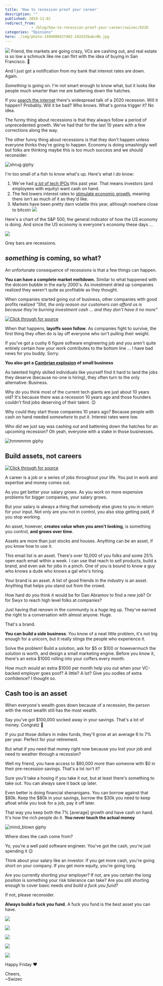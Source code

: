```yaml
---
title: 'How to recession proof your career'
description: ""
published: 2019-11-01
redirect_from: 
            - /blog/how-to-recession-proof-your-career/swizec/9226
categories: "Opinions"
hero: ./img/photo-1494888427482-242d32babc0b.jpg
---
```

![](./img/photo-1494888427482-242d32babc0b.jpg) Friend, the markets are going crazy, VCs are cashing out, and real estate is so low a schmuck like me can flirt with the idea of buying in San Francisco. 🤨





And I just got a notification from my bank that interest rates are down. Again.



_Something_ is going on. I&#x27;m not smart enough to know what, but it looks like people much smarter than me are battening down the hatches.



If you [search the internet](https://www.google.com/search?q=is+a+recession+comign&amp;oq=is+a+recession+comign&amp;aqs=chrome..69i57.2584j0j1&amp;sourceid=chrome&amp;ie=UTF-8) there&#x27;s widespread talk of a 2020 recession. Will it happen? Probably. Will it be bad? Who knows. What&#x27;s gonna trigger it? No idea.



The funny thing about recessions is that they always follow a period of unprecedented growth. We&#x27;ve had that for the last 10 years with a few corrections along the way.



The other funny thing about recessions is that they don&#x27;t happen unless everyone thinks they&#x27;re going to happen. Economy is doing smashingly well but folks are thinking maybe this is too much success and we should reconsider.



![shrug giphy](./img/media-G5X63GrrLjjVK-giphy.gif)



I&#x27;m too small of a fish to know what&#x27;s up. Here&#x27;s what I _do_ know:



1. We&#x27;ve had [_a lot_ of tech IPOs](https://www.cnbc.com/2019/10/10/a-wave-of-recent-ipos-will-soon-be-eligible-for-selling.html) this past year. That means investors (and employees with equity) want cash on hand.
2. The fed lowers interest rates to [stimulate economic growth](https://www.investopedia.com/articles/economics/08/interest-rate-affecting-consumers.asp), meaning there isn&#x27;t as much of it as they&#x27;d like.
3. Markets have been pretty darn volatile this year, although nowhere close to bitcoin ![](./img/6JOwuMe.png)



Here&#x27;s a chart of the S&amp;P 500, the general indicator of how the US economy is doing. And since the US economy is everyone&#x27;s economy these days ...



![](./img/b9Qghg3.png)



Grey bars are recessions.



## _something_ is coming, so what?



An unfortunate consequence of recessions is that a few things can happen.



**You can have a complete market meltdown.** Similar to what happened with the dotcom bubble in the early 2000&#x27;s. As investment dried up companies realized they weren&#x27;t quite as profitable as they thought.



When companies started going out of business, other companies with good profits realized _&quot;Shit, the only reason our customers can afford us is because they&#x27;re burning investment cash ... and they don&#x27;t have it no more&quot;_





[![Click through for source](./img/techletter.app-screenshot-1572626939771.png)](https://twitter.com/Swizec/status/1126593700153286657)





When that happens, **layoffs soon follow**. As companies fight to survive, the first thing they often do is lay off everyone who isn&#x27;t pulling their weight.



If you&#x27;ve got a cushy 6 figure software engineering job and you aren&#x27;t quite entirely certain how your work contributes to the bottom line ... I have bad news for you buddy. Sorry.



**You also get a [Cambrian explosion](https://en.wikipedia.org/wiki/Cambrian_explosion) of small business**



As talented highly skilled individuals like yourself find it hard to land the jobs they deserve (because no-one is hiring), they often turn to the only alternative: Business.



Why do you think most of the current tech giants are just about 10 years old? It&#x27;s because there was a recession 10 years ago and those founders couldn&#x27;t find jobs deserving of their talent. 😉



Why could they start those companies 10 years ago? Because people with cash on hand needed _somewhere_ to put it. Interest rates were low.



Who did we just say was cashing out and battening down the hatches for an upcoming recession? Oh yeah, everyone with a stake in those businesses.



![hmmmmm giphy](./img/media-3oz8xsktUFaHKnrgli-giphy-downsized-medium.gif)



## Build assets, not careers





[![Click through for source](./img/techletter.app-screenshot-1572626937994.png)](https://twitter.com/Swizec/status/1189753875424612352)





A career is a job or a series of jobs throughout your life. You put in work and expertise and money comes out.



As you get better your salary grows. As you work on more expensive problems for bigger companies, your salary grows.



But your salary is always a thing that somebody else gives to you in return for your input. Not only are you not in control, you also stop getting paid, if you stop working.



An asset, however, **creates value when you aren&#x27;t looking**, is something you control, **and grows over time**.



Assets are more than just stocks and houses. Anything can be an asset, if you know how to use it.



This email list is an asset. There&#x27;s over 10,000 of you folks and some 25% open each email within a week. I can use that reach to sell products, build a brand, and even ask for jobs in a pinch. One of you is bound to know a guy who knows a dude who knows a gal who&#x27;s hiring.



Your brand is an asset. A list of good friends in the industry is an asset. Anything that helps you stand out from the crowd.



How hard do you think it would be for Dan Abramov to find a new job? Or for Swyx to reach high level folks at companies?



Just having that renown in the community is a _huge_ leg up. They&#x27;ve earned the right to a conversation with almost anyone. Huge.



That&#x27;s a brand.



**You can build a side business**. You know of a neat little problem, it&#x27;s not big enough for a unicorn, but it really stings the people who experience it.



Solve the problem! Build a solution, ask for $5 or $100 or howevermuch the solution is worth, and design a small marketing engine. Before you know it, there&#x27;s an extra $1000 rolling into your coffers every month.



How much would an extra $1000 per month help you out when your VC-backed employer goes poof? A little? A lot? Give you oodles of extra confidence? I thought so.



## Cash too is an asset



When everyone&#x27;s wealth goes down because of a recession, the person with the most wealth still has the most wealth.



Say you&#x27;ve got $100,000 socked away in your savings. That&#x27;s a lot of money. Congratz 👏



If you put those dollars in index funds, they&#x27;ll grow at an average 6 to 7% per year. Perfect for your retirement.



But what if you need that money right now because you lost your job and need to weather through a recession?



Well my friend, you have access to $80,000 more than someone with $0 in their pre-recession savings. That&#x27;s a lot isn&#x27;t it?



Sure you&#x27;ll take a hosing if you take it out, but at least there&#x27;s something to take out. You can always save it back up later.



Even better is doing financial shenanigans. You can borrow against that $80k. Keep the $80k in your savings, borrow the $30k you need to keep afloat while you look for a job, pay it off later.



That way you keep both the 7% \[average] growth _and_ have cash on hand. It&#x27;s how the rich people do it. **You never touch the actual money**



![mind_blown giphy](./img/media-26ufdipQqU2lhNA4g-giphy.gif)



Where does the cash come from?



Yo, you&#x27;re a well paid software engineer. You&#x27;ve got the cash, you&#x27;re just spending it 😉



Think about your salary like an investor. If you get more cash, you&#x27;re going short on your company. If you get more equity, you&#x27;re going long.



Are you currently shorting your employer? If not, are you certain the long position is something your risk tolerance can take? Are you still shorting enough to cover basic needs _and build a fuck you fund_?



If not, please reconsider.



**Always build a fuck you fund.** A fuck you fund is the best asset you can have.



![](./img/iN3C60H.gif)



![](./img/dLcAWJD.gif)



![](./img/kVwecsK.gif)



![](./img/Ip9Z69v.gif)



![](./img/RyjqCeq.gif)



Happy Friday ❤️



Cheers,  
~Swizec